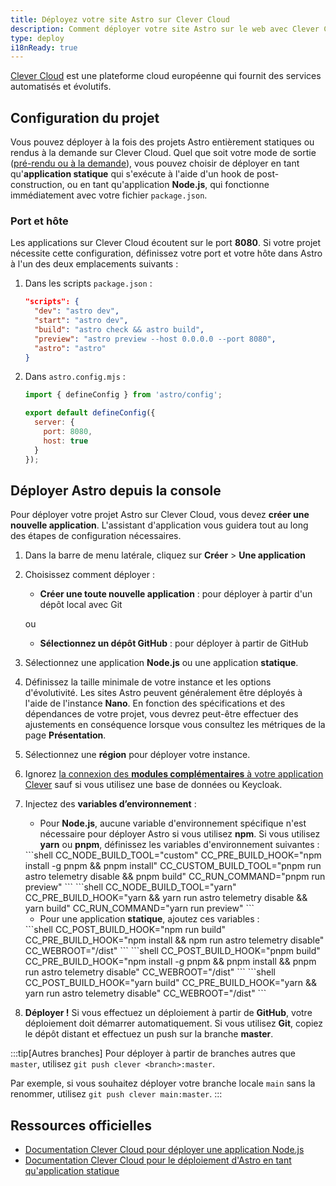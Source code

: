 ```yaml
---
title: Déployez votre site Astro sur Clever Cloud
description: Comment déployer votre site Astro sur le web avec Clever Cloud.
type: deploy
i18nReady: true
---
```


[Clever Cloud](https://clever-cloud.com) est une plateforme cloud européenne qui fournit des services automatisés et évolutifs.

## Configuration du projet

Vous pouvez déployer à la fois des projets Astro entièrement statiques ou rendus à la demande sur Clever Cloud. Quel que soit votre mode de sortie ([pré-rendu ou à la demande](/fr/basics/rendering-modes/)), vous pouvez choisir de déployer en tant qu'**application statique** qui s'exécute à l'aide d'un hook de post-construction, ou en tant qu'application **Node.js**, qui fonctionne immédiatement avec votre fichier `package.json`.

### Port et hôte

Les applications sur Clever Cloud écoutent sur le port **8080**. Si votre projet nécessite cette configuration, définissez votre port et votre hôte dans Astro à l'un des deux emplacements suivants :

1. Dans les scripts `package.json` :

    ```json title="package.json" "astro preview --host 0.0.0.0 --port 8080"
    "scripts": {
      "dev": "astro dev",
      "start": "astro dev",
      "build": "astro check && astro build",
      "preview": "astro preview --host 0.0.0.0 --port 8080",
      "astro": "astro"
    } 
    ```

2. Dans `astro.config.mjs` :

    ```javascript title="astro.config.mjs"
    import { defineConfig } from 'astro/config';

    export default defineConfig({
      server: {
        port: 8080,
        host: true
      }
    });
    ```


## Déployer Astro depuis la console

Pour déployer votre projet Astro sur Clever Cloud, vous devez **créer une nouvelle application**. L'assistant d'application vous guidera tout au long des étapes de configuration nécessaires.

<Steps>

1. Dans la barre de menu latérale, cliquez sur **Créer** > **Une application**
2. Choisissez comment déployer :

    - **Créer une toute nouvelle application** : pour déployer à partir d'un dépôt local avec Git
    
    ou
    
    - **Sélectionnez un dépôt GitHub** : pour déployer à partir de GitHub

3. Sélectionnez une application **Node.js** ou une application **statique**.
4. Définissez la taille minimale de votre instance et les options d'évolutivité. Les sites Astro peuvent généralement être déployés à l'aide de l'instance **Nano**. En fonction des spécifications et des dépendances de votre projet, vous devrez peut-être effectuer des ajustements en conséquence lorsque vous consultez les métriques de la page **Présentation**.
5. Sélectionnez une **région** pour déployer votre instance.
6. Ignorez [la connexion des **modules complémentaires** à votre application Clever](https://developers.clever-cloud.com/doc/addons/) sauf si vous utilisez une base de données ou Keycloak.
7. Injectez des **variables d’environnement** :

    - Pour **Node.js**, aucune variable d'environnement spécifique n'est nécessaire pour déployer Astro si vous utilisez **npm**. Si vous utilisez **yarn** ou **pnpm**, définissez les variables d'environnement suivantes :

    <Tabs>
      <TabItem label="pnpm">
      ```shell
    CC_NODE_BUILD_TOOL="custom"
    CC_PRE_BUILD_HOOK="npm install -g pnpm && pnpm install"
    CC_CUSTOM_BUILD_TOOL="pnpm run astro telemetry disable && pnpm build"
    CC_RUN_COMMAND="pnpm run preview"
      ```
      </TabItem>
      <TabItem label="yarn">
      ```shell
      CC_NODE_BUILD_TOOL="yarn"
      CC_PRE_BUILD_HOOK="yarn && yarn run astro telemetry disable && yarn build"
      CC_RUN_COMMAND="yarn run preview"
      ```
      </TabItem>
    </Tabs>

    - Pour une application **statique**, ajoutez ces variables :

    <Tabs>
      <TabItem label="npm">
      ```shell
    CC_POST_BUILD_HOOK="npm run build"
    CC_PRE_BUILD_HOOK="npm install && npm run astro telemetry disable"
    CC_WEBROOT="/dist"
    ```
      </TabItem>
      <TabItem label="pnpm">
      ```shell
    CC_POST_BUILD_HOOK="pnpm build"
    CC_PRE_BUILD_HOOK="npm install -g pnpm && pnpm install && pnpm run astro telemetry disable"
    CC_WEBROOT="/dist"
      ```
      </TabItem>
      <TabItem label="yarn">
      ```shell
      CC_POST_BUILD_HOOK="yarn build"
      CC_PRE_BUILD_HOOK="yarn && yarn run astro telemetry disable"
      CC_WEBROOT="/dist"
      ```
      </TabItem>
    </Tabs>


8. **Déployer !** Si vous effectuez un déploiement à partir de **GitHub**, votre déploiement doit démarrer automatiquement. Si vous utilisez **Git**, copiez le dépôt distant et effectuez un push sur la branche **master**.

</Steps>

:::tip[Autres branches]
Pour déployer à partir de branches autres que `master`, utilisez `git push clever <branch>:master`.

Par exemple, si vous souhaitez déployer votre branche locale `main` sans la renommer, utilisez `git push clever main:master`.
:::


## Ressources officielles
- [Documentation Clever Cloud pour déployer une application Node.js](https://developers.clever-cloud.com/doc/applications/javascript/nodejs/)
- [Documentation Clever Cloud pour le déploiement d'Astro en tant qu'application statique](https://developers.clever-cloud.com/guides/astro/)
